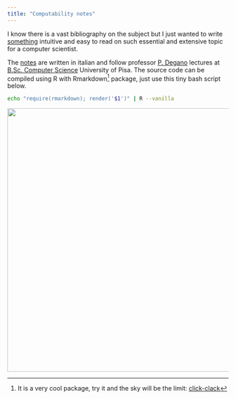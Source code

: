 ```yaml
---
title: "Computability notes"
---
```





I know there is a vast bibliography on the subject but I just wanted to write [something](https://github.com/MatteoGiorgi/computability_notes) intuitive and easy to read on such essential and extensive topic for a computer scientist.

The [notes](https://nbviewer.jupyter.org/github/MatteoGiorgi/computability_notes/blob/master/src/notes.pdf) are written in italian and follow professor [P. Degano](http://pages.di.unipi.it/degano/) lectures at [B.Sc. Computer Science](https://didattica.di.unipi.it/en/undergraduate-programme-in-computer-science/) University of Pisa. The source code can be compiled using R with Rmarkdown[^1] package, just use this tiny bash script below.

```bash
echo "require(rmarkdown); render('$1')" | R --vanilla
```

<p align="center">
  <img width="600" src="assets/candy.png"/>
</p>




[^1]: It is a very cool package, try it and the sky will be the limit: [click-clack](https://cran.r-project.org/web/packages/rmarkdown/index.html)

